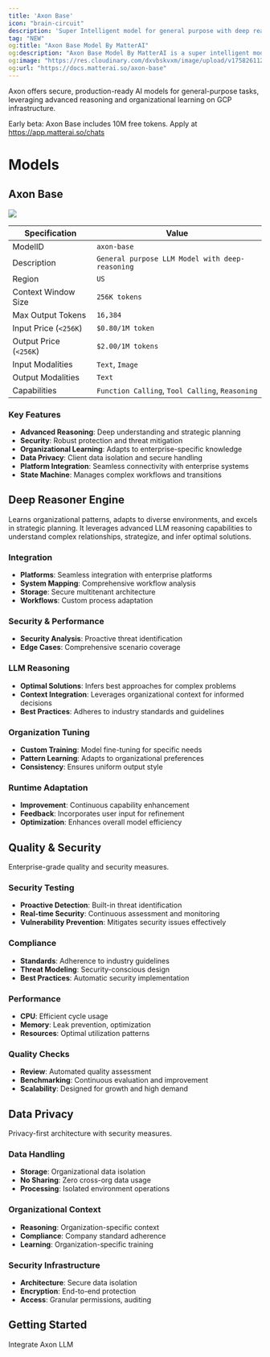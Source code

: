 ```yaml
---
title: 'Axon Base'
icon: "brain-circuit"
description: 'Super Intelligent model for general purpose with deep reasoning'
tag: "NEW"
og:title: "Axon Base Model By MatterAI"
og:description: "Axon Base Model By MatterAI is a super intelligent model for general purpose with deep reasoning"
og:image: "https://res.cloudinary.com/dxvbskvxm/image/upload/v1758261129/axon-base_auegfz.png"
og:url: "https://docs.matterai.so/axon-base"
---
```

Axon offers secure, production-ready AI models for general-purpose tasks, leveraging advanced reasoning and organizational learning on GCP infrastructure.

<Note>Early beta: Axon Base includes 10M free tokens. Apply at https://app.matterai.so/chats</Note>

# Models

## Axon Base

<Frame>
  <img src="/images/axon/axon-base.png" className="block" />
</Frame>

| Specification | Value |
|---------------|-------|
| ModelID | `axon-base` |
| Description | `General purpose LLM Model with deep-reasoning` |
| Region | `US` |
| Context Window Size | `256K tokens` |
| Max Output Tokens | `16,384` |
| Input Price (`<256K`) | `$0.80/1M token` |
| Output Price (`<256K`) | `$2.00/1M tokens` |
| Input Modalities | `Text`, `Image` |
| Output Modalities | `Text` |
| Capabilities | `Function Calling`, `Tool Calling`, `Reasoning` |

### Key Features

- **Advanced Reasoning**: Deep understanding and strategic planning
- **Security**: Robust protection and threat mitigation
- **Organizational Learning**: Adapts to enterprise-specific knowledge
- **Data Privacy**: Client data isolation and secure handling
- **Platform Integration**: Seamless connectivity with enterprise systems
- **State Machine**: Manages complex workflows and transitions

## Deep Reasoner Engine

Learns organizational patterns, adapts to diverse environments, and excels in strategic planning. It leverages advanced LLM reasoning capabilities to understand complex relationships, strategize, and infer optimal solutions.

### Integration

- **Platforms**: Seamless integration with enterprise platforms
- **System Mapping**: Comprehensive workflow analysis
- **Storage**: Secure multitenant architecture
- **Workflows**: Custom process adaptation

### Security & Performance

- **Security Analysis**: Proactive threat identification
- **Edge Cases**: Comprehensive scenario coverage

### LLM Reasoning

- **Optimal Solutions**: Infers best approaches for complex problems
- **Context Integration**: Leverages organizational context for informed decisions
- **Best Practices**: Adheres to industry standards and guidelines

### Organization Tuning

- **Custom Training**: Model fine-tuning for specific needs
- **Pattern Learning**: Adapts to organizational preferences
- **Consistency**: Ensures uniform output style

### Runtime Adaptation

- **Improvement**: Continuous capability enhancement
- **Feedback**: Incorporates user input for refinement
- **Optimization**: Enhances overall model efficiency

## Quality & Security

Enterprise-grade quality and security measures.

### Security Testing

- **Proactive Detection**: Built-in threat identification
- **Real-time Security**: Continuous assessment and monitoring
- **Vulnerability Prevention**: Mitigates security issues effectively

### Compliance

- **Standards**: Adherence to industry guidelines
- **Threat Modeling**: Security-conscious design
- **Best Practices**: Automatic security implementation

### Performance

- **CPU**: Efficient cycle usage
- **Memory**: Leak prevention, optimization
- **Resources**: Optimal utilization patterns

### Quality Checks

- **Review**: Automated quality assessment
- **Benchmarking**: Continuous evaluation and improvement
- **Scalability**: Designed for growth and high demand

## Data Privacy

Privacy-first architecture with security measures.

### Data Handling

- **Storage**: Organizational data isolation
- **No Sharing**: Zero cross-org data usage
- **Processing**: Isolated environment operations

### Organizational Context

- **Reasoning**: Organization-specific context
- **Compliance**: Company standard adherence
- **Learning**: Organization-specific training

### Security Infrastructure

- **Architecture**: Secure data isolation
- **Encryption**: End-to-end protection
- **Access**: Granular permissions, auditing

## Getting Started
<CardGroup cols={1}>
  <Card
  title="/v1/chat/completions"
  icon="gem"
  href="/api-reference/endpoint/completions">
  Integrate Axon LLM
  </Card>
</CardGroup>
